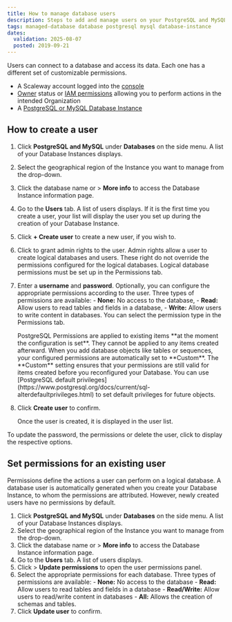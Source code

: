 ```yaml
---
title: How to manage database users
description: Steps to add and manage users on your PostgreSQL and MySQL databases.
tags: managed-database database postgresql mysql database-instance
dates:
  validation: 2025-08-07
  posted: 2019-09-21
---
```



Users can connect to a database and access its data. Each one has a different set of customizable permissions.

<Requirements />

- A Scaleway account logged into the [console](https://console.scaleway.com)
- [Owner](/iam/concepts/#owner) status or [IAM permissions](/iam/concepts/#permission) allowing you to perform actions in the intended Organization
- A [PostgreSQL or MySQL Database Instance](/managed-databases-for-postgresql-and-mysql/quickstart/)

## How to create a user

1. Click **PostgreSQL and MySQL** under **Databases** on the side menu. A list of your Database Instances displays.
2. Select the geographical region of the Instance you want to manage from the drop-down.
3. Click the database name or <Icon name="more" /> > **More info** to access the Database Instance information page.
4. Go to the **Users** tab. A list of users displays. If it is the first time you create a user, your list will display the user you set up during the creation of your Database Instance.
5. Click **+ Create user** to create a new user, if you wish to.
6. Click <Icon name="toggle" /> to grant admin rights to the user.
    <Message type="note">
      Admin rights allow a user to create logical databases and users. These right do not override the permissions configured for the logical databases. Logical database permissions must be set up in the Permissions tab.
    </Message>
7. Enter a **username** and **password**.
    <Message type="note">
      Optionally, you can configure the appropriate permissions according to the user.
      Three types of permissions are available:
        - **None:** No access to the database,
        - **Read:** Allow users to read tables and fields in a database,
        - **Write:** Allow users to write content in databases.
      You can select the permission type in the Permissions tab.

    </Message>

    <Message type="important">
      PostgreSQL Permissions are applied to existing items **at the moment the configuration is set**. They cannot be applied to any items created afterward.
      When you add database objects like tables or sequences, your configured permissions are automatically set to **Custom**. The **Custom** setting ensures that your permissions are still valid for items created before you reconfigured your Database.
      You can use [PostgreSQL default privileges](https://www.postgresql.org/docs/current/sql-alterdefaultprivileges.html) to set default privileges for future objects.
    </Message>
8. Click **Create user** to confirm.

    Once the user is created, it is displayed in the user list.

To update the password, the permissions or delete the user, click <Icon name="more" /> to display the respective options.

## Set permissions for an existing user

Permissions define the actions a user can perform on a logical database. A database user is automatically generated when you create your Database Instance, to whom the permissions are attributed. However, newly created users have no permissions by default.

1. Click **PostgreSQL and MySQL** under **Databases** on the side menu. A list of your Database Instances displays.
2. Select the geographical region of the Instance you want to manage from the drop-down.
3. Click the database name or <Icon name="more" /> > **More info** to access the Database Instance information page.
4. Go to the **Users** tab. A list of users displays.
5. Click <Icon name="more" /> > **Update permissions** to open the user permissions panel.
6. Select the appropriate permissions for each database.
    <Message type="note">
      Three types of permissions are available:
        - **None:** No access to the database
        - **Read:** Allow users to read tables and fields in a database
        - **Read/Write:** Allow users to read/write content in databases
        - **All:** Allows the creation of schemas and tables.
    </Message>
7. Click **Update user** to confirm.
